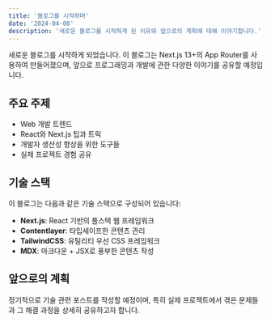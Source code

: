 ```yaml
---
title: '블로그를 시작하며'
date: '2024-04-08'
description: '새로운 블로그를 시작하게 된 이유와 앞으로의 계획에 대해 이야기합니다.'
---
```


새로운 블로그를 시작하게 되었습니다. 이 블로그는 Next.js 13+의 App Router를 사용하여 만들어졌으며,
앞으로 프로그래밍과 개발에 관한 다양한 이야기를 공유할 예정입니다.

## 주요 주제

- Web 개발 트렌드
- React와 Next.js 팁과 트릭
- 개발자 생산성 향상을 위한 도구들
- 실제 프로젝트 경험 공유

## 기술 스택

이 블로그는 다음과 같은 기술 스택으로 구성되어 있습니다:

- **Next.js**: React 기반의 풀스택 웹 프레임워크
- **Contentlayer**: 타입세이프한 콘텐츠 관리
- **TailwindCSS**: 유틸리티 우선 CSS 프레임워크
- **MDX**: 마크다운 + JSX로 풍부한 콘텐츠 작성

## 앞으로의 계획

정기적으로 기술 관련 포스트를 작성할 예정이며, 특히 실제 프로젝트에서 겪은 문제들과
그 해결 과정을 상세히 공유하고자 합니다. 
